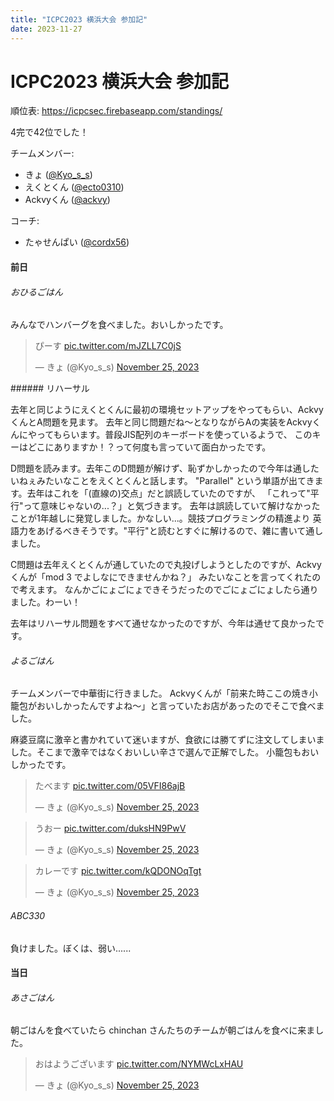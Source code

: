 ```yaml
---
title: "ICPC2023 横浜大会 参加記"
date: 2023-11-27
---
```

# ICPC2023 横浜大会 参加記

順位表: https://icpcsec.firebaseapp.com/standings/

4完で42位でした！

チームメンバー:
- きょ ([@Kyo_s_s](https://twitter.com/Kyo_s_s))
- えくとくん ([@ecto0310](https://twitter.com/ecto0310))
- Ackvyくん ([@ackvy](https://twitter.com/ackvy))

コーチ:
- たゃせんぱい ([@cordx56](https://twitter.com/cordx56))

#### 前日

###### おひるごはん
みんなでハンバーグを食べました。おいしかったです。

<blockquote class="twitter-tweet"><p lang="ja" dir="ltr">ぴーす <a href="https://t.co/mJZLL7C0jS">pic.twitter.com/mJZLL7C0jS</a></p>&mdash; きょ (@Kyo_s_s) <a href="https://twitter.com/Kyo_s_s/status/1728262813104353527?ref_src=twsrc%5Etfw">November 25, 2023</a></blockquote> <script async src="https://platform.twitter.com/widgets.js" charset="utf-8"></script>
###### リハーサル

去年と同じようにえくとくんに最初の環境セットアップをやってもらい、AckvyくんとA問題を見ます。
去年と同じ問題だね～となりながらAの実装をAckvyくんにやってもらいます。普段JIS配列のキーボードを使っているようで、
このキーはどこにありますか！？って何度も言っていて面白かったです。

D問題を読みます。去年このD問題が解けず、恥ずかしかったので今年は通したいねぇみたいなことをえくとくんと話します。
"Parallel" という単語が出てきます。去年はこれを「(直線の)交点」だと誤読していたのですが、
「これって"平行"って意味じゃないの...？」と気づきます。
去年は誤読していて解けなかったことが1年越しに発覚しました。かなしい...。競技プログラミングの精進より
英語力をあげるべきそうです。"平行"と読むとすぐに解けるので、雑に書いて通しました。

C問題は去年えくとくんが通していたので丸投げしようとしたのですが、Ackvyくんが「$\textrm{mod } 3$ でよしなにできませんかね？」
みたいなことを言ってくれたので考えます。
なんかごにょごにょできそうだったのでごにょごにょしたら通りました。わーい！

去年はリハーサル問題をすべて通せなかったのですが、今年は通せて良かったです。

###### よるごはん

チームメンバーで中華街に行きました。
Ackvyくんが「前来た時ここの焼き小籠包がおいしかったんですよね～」と言っていたお店があったのでそこで食べました。

麻婆豆腐に激辛と書かれていて迷いますが、食欲には勝てずに注文してしまいました。そこまで激辛ではなくおいしい辛さで選んで正解でした。
小籠包もおいしかったです。

<blockquote class="twitter-tweet"><p lang="ja" dir="ltr">たべます <a href="https://t.co/05VFI86ajB">pic.twitter.com/05VFI86ajB</a></p>&mdash; きょ (@Kyo_s_s) <a href="https://twitter.com/Kyo_s_s/status/1728338993123832304?ref_src=twsrc%5Etfw">November 25, 2023</a></blockquote>
<blockquote class="twitter-tweet"><p lang="ja" dir="ltr">うおー <a href="https://t.co/duksHN9PwV">pic.twitter.com/duksHN9PwV</a></p>&mdash; きょ (@Kyo_s_s) <a href="https://twitter.com/Kyo_s_s/status/1728340704341196945?ref_src=twsrc%5Etfw">November 25, 2023</a></blockquote> 
<blockquote class="twitter-tweet"><p lang="ja" dir="ltr">カレーです <a href="https://t.co/kQDONOqTgt">pic.twitter.com/kQDONOqTgt</a></p>&mdash; きょ (@Kyo_s_s) <a href="https://twitter.com/Kyo_s_s/status/1728341940008362137?ref_src=twsrc%5Etfw">November 25, 2023</a></blockquote> 

###### ABC330

負けました。ぼくは、弱い......

#### 当日

###### あさごはん

朝ごはんを食べていたら chinchan さんたちのチームが朝ごはんを食べに来ました。
<blockquote class="twitter-tweet"><p lang="ja" dir="ltr">おはようございます <a href="https://t.co/NYMWcLxHAU">pic.twitter.com/NYMWcLxHAU</a></p>&mdash; きょ (@Kyo_s_s) <a href="https://twitter.com/Kyo_s_s/status/1728538771157848355?ref_src=twsrc%5Etfw">November 25, 2023</a></blockquote> <script async src="https://platform.twitter.com/widgets.js" charset="utf-8"></script>
